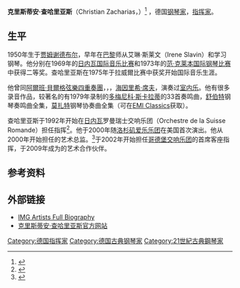 {{Infobox musical artist
| name                = 克里斯蒂安·查哈里亚斯
| background          = non_vocal_instrumentalist
| image               = Christian Zacharias (2862528424).jpg
| image_size          =
| caption             = 克里斯蒂安·查哈里亚斯演奏钢琴并指挥{{link-en|洛桑室内乐团|Orchestre de Chambre de Lausanne}}，{{link-it|詹尼·阿涅利礼堂|Auditorium Gianni Agnelli}}，2008年9月7日
| nationality         = {{flag|德国}}
| birth_date          = {{birth date and age|1950|4|27}}
| birth_place         = {{flag|印度}}[[贾姆谢德布尔|贾姆谢德布尔]]
| death_date          = 
| death_place         = 
| instrument          = [[钢琴|钢琴]]
| genre               = [[古典音乐|古典音乐]]
| occupation          = [[指挥家|指挥家]]，[[钢琴家|钢琴家]]
| years_active        = 
| label               = [[EMI|EMI]]
| associated_acts     = 
| website             = [http://www.christian-zacharias.com www.christian-zacharias.com]
}}

'''克里斯蒂安·查哈里亚斯'''（Christian Zacharias，{{bd|1950年|4月27日|}}）<ref>{{Cite news|url=http://www.radio.rai.it/radio3/radio3_suite/mostra_evento.cfm?Q_EV_ID=227566|title=Christian Zacharias all'Accademia Nazionale di S.Cecilia|date=2006-11-17|publisher=[[Rai_Radio_2|Giornale Radio Rai]]|accessdate=2010-04-23|language=it|deadurl=yes|archiveurl=https://web.archive.org/web/20110718032248/http://www.radio.rai.it/radio3/radio3_suite/mostra_evento.cfm?Q_EV_ID=227566|archivedate=2011年7月18日}}</ref> ，德国[[钢琴家|钢琴家]]，[[指挥家|指挥家]]。

== 生平 ==
1950年生于[[贾姆谢德布尔|贾姆谢德布尔]]，早年在[[巴黎|巴黎]]师从艾琳·斯莱文（Irene Slavin）和{{Link-en|弗拉多·佩勒穆特|Vlado Perlemuter}}学习钢琴。他分别在1969年的[[日内瓦国际音乐比赛|日内瓦国际音乐比赛]]和1973年的[[范·克莱本国际钢琴比赛|范·克莱本国际钢琴比赛]]中获得二等奖。查哈里亚斯在1975年于拉威爾比赛中获奖开始国际音乐生涯。

他曾同[[阿爾班·貝爾格弦樂四重奏團|阿爾班·貝爾格弦樂四重奏團]]，{{link-en|瓜内利四重奏团|Guarneri Quartet}}，{{Link-en|莱比锡弦乐四重奏团|Leipzig String Quartet}}，[[海因里希·席夫|海因里希·席夫]]，{{link-en|弗兰克·彼得·齐默尔曼|Frank Peter Zimmermann}}演奏过[[室内乐|室内乐]]。他有很多录音作品，较著名的有1979年录制的[[多梅尼科·斯卡拉蒂|多梅尼科·斯卡拉蒂]]的33首奏鸣曲，[[弗朗茨·舒伯特|舒伯特]]钢琴奏鸣曲全集，[[沃尔夫冈·阿马德乌斯·莫扎特|莫扎特]]钢琴协奏曲全集（可在[[EMI|EMI Classics]]获取）。

查哈里亚斯于1992年开始在[[日内瓦|日内瓦]]罗曼瑞士交响乐团（Orchestre de la Suisse Romande）担任指挥<ref>{{Cite news|url=http://www.nytimes.com/2001/08/10/movies/music-review-a-haydn-display-piece-gives-soloists-chances-to-shine.html?pagewanted=1|title=A Haydn Display Piece Gives Soloists Chances to Shine|last=Kozinn|first=Allan|date=2001-08-10|publisher=''[[The_New_York_Times|The New York Times]]''|accessdate=2010-04-23|archive-date=2017-09-30|archive-url=https://web.archive.org/web/20170930222402/http://www.nytimes.com/2001/08/10/movies/music-review-a-haydn-display-piece-gives-soloists-chances-to-shine.html?pagewanted=1|dead-url=no}}</ref>。他于2000年随[[洛杉矶爱乐乐团|洛杉矶爱乐乐团]]在美国首次演出。他从2000年开始担任{{Link-en|洛桑室内交响乐团|Orchestre de Chambre de Lausanne}}的艺术总监。<ref>{{Cite news|url=http://www.lenouvelliste.ch/fr/news/culture/un-ete-sans-fausse-note-14-195948|title=Un été sans fausse note|date=2010-03-30|publisher=''La Nouvelliste''|accessdate=2010-04-23|language=fr|archive-date=2011-10-05|archive-url=https://web.archive.org/web/20111005012700/http://www.lenouvelliste.ch/fr/news/culture/un-ete-sans-fausse-note-14-195948|dead-url=no}}</ref>于2002年开始担任[[哥德堡交响乐团|哥德堡交响乐团]]的首席客座指挥，于2009年成为{{Link-en|圣保罗室内乐团|Saint Paul Chamber Orchestra}}的艺术合作伙伴。

== 参考资料 ==
{{Reflist}}

== 外部链接 ==
* [http://www.imgartists.com/?page=artist&id=780&c=2 IMG Artists Full Biography] {{Wayback|url=http://www.imgartists.com/?page=artist&id=780&c=2 |date=20120722030242 }}
* [http://www.christian-zacharias.com/ 克里斯蒂安·查哈里亚斯官方网站] {{Wayback|url=http://www.christian-zacharias.com/ |date=20201123212039 }}

{{Authority control}}

{{DEFAULTSORT:Zacharias, Christian}}
[[Category:德国指挥家|Category:德国指挥家]]
[[Category:德国古典钢琴家|Category:德国古典钢琴家]]
[[Category:21世紀古典鋼琴家|Category:21世紀古典鋼琴家]]